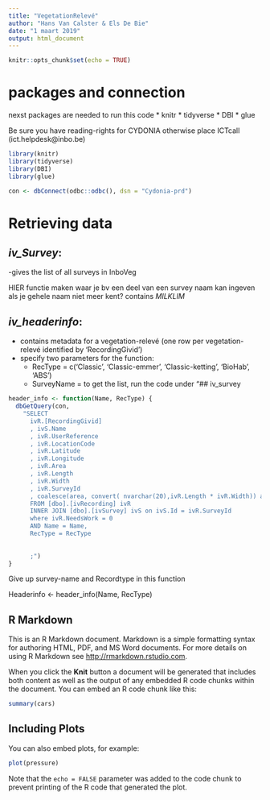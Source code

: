 ```yaml
---
title: "VegetationRelevé"
author: "Hans Van Calster & Els De Bie"
date: "1 maart 2019"
output: html_document
---
```



```r
knitr::opts_chunk$set(echo = TRUE)
```

# packages and connection

nexst packages are needed to run this code
* knitr
* tidyverse
* DBI
* glue

Be sure you have reading-rights for CYDONIA
otherwise place ICTcall (ict.helpdesk@inbo.be)


```r

library(knitr)
library(tidyverse)
library(DBI)
library(glue)

con <- dbConnect(odbc::odbc(), dsn = "Cydonia-prd") 

```


# Retrieving data

## *iv_Survey*:
-gives the list of all surveys in InboVeg

HIER functie maken waar je bv een deel van een survey naam kan ingeven als je gehele naam niet meer kent?
 contains $MILKLIM$

## *iv_headerinfo*: 

- contains metadata for a vegetation-relevé (one row per vegetation-relevé identified by 'RecordingGivid')
- specify two parameters for the function:
    - RecType = c('Classic', 'Classic-emmer', 'Classic-ketting', 'BioHab', 'ABS')
    - SurveyName = to get the list, run the code under "## iv_survey
    
    
```r

header_info <- function(Name, RecType) {
  dbGetQuery(con,
    "SELECT 
      ivR.[RecordingGivid]
      , ivS.Name
      , ivR.UserReference
      , ivR.LocationCode
      , ivR.Latitude
      , ivR.Longitude
      , ivR.Area
      , ivR.Length
      , ivR.Width
      , ivR.SurveyId
      , coalesce(area, convert( nvarchar(20),ivR.Length * ivR.Width)) as B
      FROM [dbo].[ivRecording] ivR
      INNER JOIN [dbo].[ivSurvey] ivS on ivS.Id = ivR.SurveyId
      where ivR.NeedsWork = 0
      AND Name = Name,
      RecType = RecType
      
      
      ;")
}

```
Give up survey-name and Recordtype in this function

Headerinfo <- header_info(Name, RecType)









## R Markdown

This is an R Markdown document. Markdown is a simple formatting syntax for authoring HTML, PDF, and MS Word documents. For more details on using R Markdown see <http://rmarkdown.rstudio.com>.

When you click the **Knit** button a document will be generated that includes both content as well as the output of any embedded R code chunks within the document. You can embed an R code chunk like this:

```r
summary(cars)
```

## Including Plots

You can also embed plots, for example:

```r
plot(pressure)
```

Note that the `echo = FALSE` parameter was added to the code chunk to prevent printing of the R code that generated the plot.
